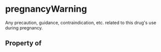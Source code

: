# pregnancyWarning

Any precaution, guidance, contraindication, etc. related to this drug's use during pregnancy.

## Property of



